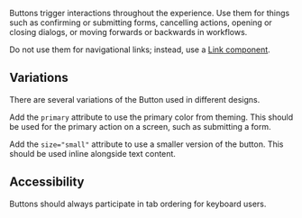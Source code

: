 
Buttons trigger interactions throughout the experience.
Use them for things such as confirming or submitting forms, cancelling actions, opening or closing dialogs, or moving forwards or backwards in workflows.

Do not use them for navigational links; instead, use a [Link component]().

<Canvas>
  <Story id="components-button--secondary" />
</Canvas>

## Variations

There are several variations of the Button used in different designs.

Add the `primary` attribute to use the primary color from theming.
This should be used for the primary action on a screen, such as submitting a form.

<Canvas>
  <Story id="components-button--primary" />
</Canvas>

Add the `size="small"` attribute to use a smaller version of the button.
This should be used inline alongside text content.

<Canvas>
  <Story id="components-button--small" />
</Canvas>

## Accessibility

Buttons should always participate in tab ordering for keyboard users.
